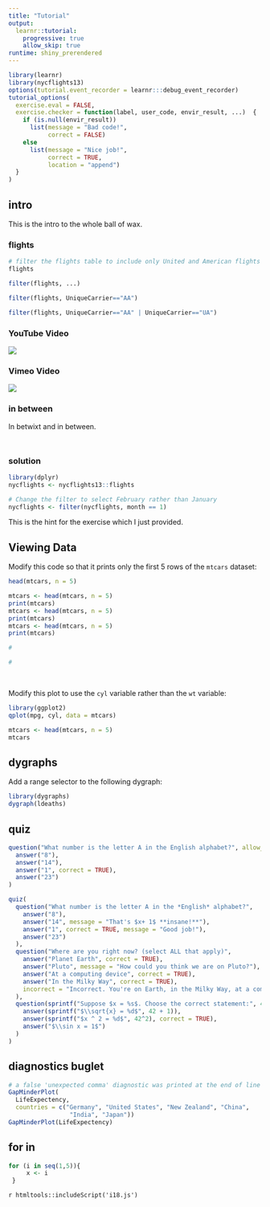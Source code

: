 ```yaml
---
title: "Tutorial"
output: 
  learnr::tutorial:
    progressive: true
    allow_skip: true
runtime: shiny_prerendered
---
```




```r
library(learnr)
library(nycflights13)
options(tutorial.event_recorder = learnr:::debug_event_recorder)
tutorial_options(
  exercise.eval = FALSE, 
  exercise.checker = function(label, user_code, envir_result, ...)  {
    if (is.null(envir_result))
      list(message = "Bad code!",
           correct = FALSE)
    else
      list(message = "Nice job!", 
           correct = TRUE, 
           location = "append")
  }
)
```

  <head>
    <script src="https://cdnjs.cloudflare.com/ajax/libs/jquery/3.2.1/jquery.js" ></script>
    <script src="https://cdnjs.cloudflare.com/ajax/libs/i18next/8.1.0/i18next.min.js" ></script>
    <script src="https://cdnjs.cloudflare.com/ajax/libs/jquery-i18next/1.2.0/jquery-i18next.min.js" ></script>
    <!-- <script src="/jquery-i18next.min.js" ></script> -->
  </head>


## intro

This is the intro to the whole ball of wax.

### flights

```r
# filter the flights table to include only United and American flights
flights
```

```r
filter(flights, ...)
```

```r
filter(flights, UniqueCarrier=="AA")
```

```r
filter(flights, UniqueCarrier=="AA" | UniqueCarrier=="UA")
```

### YouTube Video

![](https://www.youtube.com/watch?v=TJmNvfhLCoI)

### Vimeo Video

![](https://player.vimeo.com/video/76979871)


### in between 

In betwixt and in between.

### solution {style="margin-top: 50px;"}

```r
library(dplyr)
nycflights <- nycflights13::flights
```

```r
# Change the filter to select February rather than January
nycflights <- filter(nycflights, month == 1)
```

<div id="exercise1-hint">

This is the hint for the exercise which I just provided.

</div>


## Viewing Data

Modify this code so that it prints only the first 5 rows of the `mtcars` dataset:

```r
head(mtcars, n = 5)
```


```r
mtcars <- head(mtcars, n = 5)
print(mtcars)
mtcars <- head(mtcars, n = 5)
print(mtcars)
mtcars <- head(mtcars, n = 5)
print(mtcars)
```

```r
#
```

```r
#
```

<div style="margin-top: 10px;">&nbsp;</div>

Modify this plot to use the `cyl` variable rather than the `wt` variable:

```r
library(ggplot2)
qplot(mpg, cyl, data = mtcars)
```

```r
mtcars <- head(mtcars, n = 5)
mtcars
```

## dygraphs

Add a range selector to the following dygraph:

```r
library(dygraphs)
dygraph(ldeaths) 
```

## quiz


```r
question("What number is the letter A in the English alphabet?", allow_retry = TRUE,
  answer("8"),
  answer("14"),
  answer("1", correct = TRUE),
  answer("23")
)
```


```r
quiz(
  question("What number is the letter A in the *English* alphabet?",
    answer("8"),
    answer("14", message = "That's $x+ 1$ **insane!**"),
    answer("1", correct = TRUE, message = "Good job!"),
    answer("23")
  ),
  question("Where are you right now? (select ALL that apply)",
    answer("Planet Earth", correct = TRUE),
    answer("Pluto", message = "How could you think we are on Pluto?"),
    answer("At a computing device", correct = TRUE),
    answer("In the Milky Way", correct = TRUE),
    incorrect = "Incorrect. You're on Earth, in the Milky Way, at a computer."
  ),
  question(sprintf("Suppose $x = %s$. Choose the correct statement:", 42),
    answer(sprintf("$\\sqrt{x} = %d$", 42 + 1)),
    answer(sprintf("$x ^ 2 = %d$", 42^2), correct = TRUE),
    answer("$\\sin x = 1$")
  )
)
```

## diagnostics buglet

```r
# a false 'unexpected comma' diagnostic was printed at the end of line 4 below
GapMinderPlot(
  LifeExpectency, 
  countries = c("Germany", "United States", "New Zealand", "China",
                 "India", "Japan"))
GapMinderPlot(LifeExpectency)
```

## for in

```r
for (i in seq(1,5)){
     x <- i
 }
```

`r htmltools::includeScript('i18.js')`
